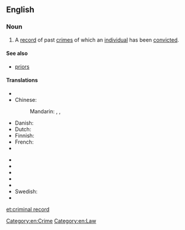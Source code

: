 ==English==

===Noun===
{{en-noun|head=[[criminal]] [[record]]}}

# A [[record]] of past [[crime]]s of which an [[individual]] has been [[convict]]ed.

====See also====
* [[priors]]

====Translations====
{{trans-top|a record of past crimes}}
* {{trreq|Arabic}}
* Chinese:
*: Mandarin: {{t|cmn|犯罪記錄|sc=Hani}}, {{t|cmn|犯罪记录|tr=fànzuì jìlù|sc=Hani}}, {{t|cmn|前科|tr=qiánkē|sc=Hani}}
* Danish: {{t-|da|straffeattest}}
* Dutch: {{t+|nl|strafblad|n}}
* Finnish: {{t-|fi|rikosrekisteri}}
* French: {{t+|fr|casier judiciaire|m}}
* {{trreq|German}}
{{trans-mid}}
* {{trreq|Hindi}}
* {{trreq|Japanese}}
* {{trreq|Korean}}
* {{trreq|Russian}}
* {{trreq|Spanish}}
* Swedish: {{t-|sv|brottsregister|n}}
* {{trreq|Vietnamese}}
{{trans-bottom}}

[[Category:en:Crime]]
[[Category:en:Law]]

[[et:criminal record]]
